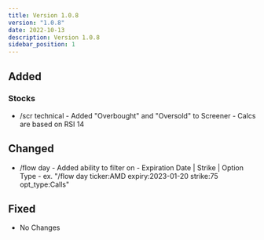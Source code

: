 ```yaml
---
title: Version 1.0.8
version: "1.0.8"
date: 2022-10-13
description: Version 1.0.8
sidebar_position: 1
---
```


## Added

### Stocks
- /scr technical - Added "Overbought" and "Oversold" to Screener - Calcs are based on RSI 14

## Changed
- /flow day - Added ability to filter on - Expiration Date | Strike | Option Type - ex. "/flow day ticker:AMD expiry:2023-01-20 strike:75 opt_type:Calls"

## Fixed
- No Changes
